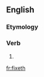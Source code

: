 ==English==

===Etymology===
{{suffix|fix|eth}}

===Verb===
{{en-verb form}}

# {{archaic third-person singular of|fix}}

[[fr:fixeth]]